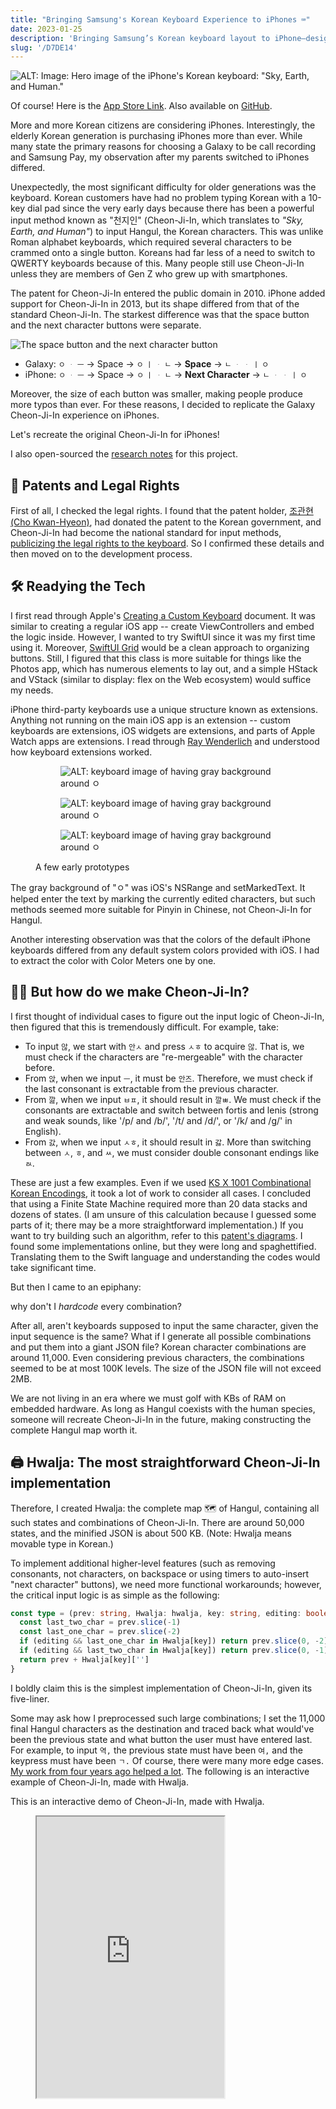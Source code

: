 ```yaml
---
title: "Bringing Samsung's Korean Keyboard Experience to iPhones ⌨️"
date: 2023-01-25
description: 'Bringing Samsung’s Korean keyboard layout to iPhone—design goals, UX trade‑offs, and implementation notes.'
slug: '/D7DE14'
---
```




![ALT: Image: Hero image of the iPhone's Korean keyboard: "Sky, Earth, and Human."](./7B584A.png)

<Callout type="info" title="Give me the App Store Link first!" icon="💎">

Of course! Here is the [App Store Link](https://apps.apple.com/app/id/1666355842).
Also available on [GitHub](https://github.com/anaclumos/sky-earth-human).

</Callout>

More and more Korean citizens are considering iPhones. Interestingly, the elderly Korean generation is purchasing iPhones more than ever. While many state the primary reasons for choosing a Galaxy to be call recording and Samsung Pay, my observation after my parents switched to iPhones differed.

Unexpectedly, the most significant difficulty for older generations was the keyboard. Korean customers have had no problem typing Korean with a 10-key dial pad since the very early days because there has been a powerful input method known as "천지인" (Cheon-Ji-In, which translates to _"Sky, Earth, and Human"_) to input Hangul, the Korean characters. This was unlike Roman alphabet keyboards, which required several characters to be crammed onto a single button. Koreans had far less of a need to switch to QWERTY keyboards because of this. Many people still use Cheon-Ji-In unless they are members of Gen Z who grew up with smartphones.

The patent for Cheon-Ji-In entered the public domain in 2010. iPhone added support for Cheon-Ji-In in 2013, but its shape differed from that of the standard Cheon-Ji-In. The starkest difference was that the space button and the next character buttons were separate.

![The space button and the next character button](./037F18.png)

<Callout type="info" title='For example, to type "오 안녕"...' icon="💎">

- Galaxy: `ㅇ` `ᆞ` `ㅡ` → Space → `ㅇ` `ㅣ` `ᆞ` `ㄴ` → **Space** → `ㄴ` `ᆞ` `ᆞ` `ㅣ` `ㅇ`
- iPhone: `ㅇ` `ᆞ` `ㅡ` → Space → `ㅇ` `ㅣ` `ᆞ` `ㄴ` → **Next Character** → `ㄴ` `ᆞ` `ᆞ` `ㅣ` `ㅇ`

</Callout>

Moreover, the size of each button was smaller, making people produce more typos than ever. For these reasons, I decided to replicate the Galaxy Cheon-Ji-In experience on iPhones.

<Callout type="info" title="Goal" icon="💎">

Let's recreate the original Cheon-Ji-In for iPhones!

</Callout>

<Callout type="tip" title="Extra Tip" icon="🍯">

I also open-sourced the [research notes](.//r/C222D1) for this project.

</Callout>

## 📜 Patents and Legal Rights

First of all, I checked the legal rights. I found that the patent holder, [조관현 (Cho Kwan-Hyeon)](https://doi.org/10.8080/1019960047925), had donated the patent to the Korean government, and Cheon-Ji-In had become the national standard for input methods, [publicizing the legal rights to the keyboard](https://www.korea.kr/news/policyBriefingView.do?newsId=148700827). So I confirmed these details and then moved on to the development process.

## 🛠 Readying the Tech

I first read through Apple's [Creating a Custom Keyboard](https://developer.apple.com/documentation/uikit/keyboards_and_input/creating_a_custom_keyboard) document. It was similar to creating a regular iOS app -- create ViewControllers and embed the logic inside. However, I wanted to try SwiftUI since it was my first time using it. Moreover, [SwiftUI Grid](https://developer.apple.com/documentation/swiftui/grid) would be a clean approach to organizing buttons. Still, I figured that this class is more suitable for things like the Photos app, which has numerous elements to lay out, and a simple HStack and VStack (similar to display: flex on the Web ecosystem) would suffice my needs.

iPhone third-party keyboards use a unique structure known as extensions. Anything not running on the main iOS app is an extension -- custom keyboards are extensions, iOS widgets are extensions, and parts of Apple Watch apps are extensions. I read through [Ray Wenderlich](https://www.kodeco.com/49-custom-keyboard-extensions-getting-started) and understood how keyboard extensions worked.

<figure>

<Horizontal>

<figure>

![ALT: keyboard image of having gray background around `ㅇ`](./85D135.png)

</figure>

<figure>

![ALT: keyboard image of having gray background around `ㅇ`](./B9DE45.png)

</figure>

<figure>

![ALT: keyboard image of having gray background around `ㅇ`](./A02D58.png)

</figure>

</Horizontal>

<figcaption>

A few early prototypes

</figcaption>

</figure>

The gray background of "ㅇ" was iOS's NSRange and setMarkedText. It helped enter the text by marking the currently edited characters, but such methods seemed more suitable for Pinyin in Chinese, not Cheon-Ji-In for Hangul.

Another interesting observation was that the colors of the default iPhone keyboards differed from any default system colors provided with iOS. I had to extract the color with Color Meters one by one.

## 😶‍🌫️ But how do we make Cheon-Ji-In?


<Accordion title="Supplementary YouTube video on how Hangul system works.">

<YouTube id="K53oCDZPPiw" />

</Accordion>

I first thought of individual cases to figure out the input logic of Cheon-Ji-In, then figured that this is tremendously difficult. For example, take:

- To input `않`, we start with `안ㅅ` and press `ㅅㅎ` to acquire `않`. That is, we must check if the characters are "re-mergeable" with the character before.
- From `앉`, when we input `ㅡ`, it must be `안즈`. Therefore, we must check if the last consonant is extractable from the previous character.
- From `깚`, when we input `ㅂㅍ`, it should result in `깔ㅃ`. We must check if the consonants are extractable and switch between fortis and lenis (strong and weak sounds, like '/p/ and /b/', '/t/ and /d/', or '/k/ and /ɡ/' in English).
- From `갌`, when we input `ㅅㅎ`, it should result in `갏`. More than switching between `ㅅ`, `ㅎ`, and `ㅆ`, we must consider double consonant endings like `ㄽ`.

These are just a few examples. Even if we used [KS X 1001 Combinational Korean Encodings](https://en.wikipedia.org/wiki/KS_X_1001), it took a lot of work to consider all cases. I concluded that using a Finite State Machine required more than 20 data stacks and dozens of states. (I am unsure of this calculation because I guessed some parts of it; there may be a more straightforward implementation.) If you want to try building such an algorithm, refer to this [patent's diagrams](https://patents.google.com/patent/KR20000049347A/ko). I found some implementations online, but they were long and spaghettified. Translating them to the Swift language and understanding the codes would take significant time.

But then I came to an epiphany:

<Callout type="info" title='If there are too many cases...' icon="💎">

why don't I _hardcode_ every combination?

</Callout>

After all, aren't keyboards supposed to input the same character, given the input sequence is the same? What if I generate all possible combinations and put them into a giant JSON file? Korean character combinations are around 11,000. Even considering previous characters, the combinations seemed to be at most 100K levels. The size of the JSON file will not exceed 2MB.

We are not living in an era where we must golf with KBs of RAM on embedded hardware. As long as Hangul coexists with the human species, someone will recreate Cheon-Ji-In in the future, making constructing the complete Hangul map worth it.

## 🖨️ Hwalja: The most straightforward Cheon-Ji-In implementation

Therefore, I created Hwalja: the complete map 🗺️ of Hangul, containing all such states and combinations of Cheon-Ji-In. There are around 50,000 states, and the minified JSON is about 500 KB. (Note: Hwalja means movable type in Korean.)

To implement additional higher-level features (such as removing consonants, not characters, on backspace or using timers to auto-insert "next character" buttons), we need more functional workarounds; however, the critical input logic is as simple as the following:

```ts
const type = (prev: string, Hwalja: hwalja, key: string, editing: boolean) => {
  const last_two_char = prev.slice(-1)
  const last_one_char = prev.slice(-2)
  if (editing && last_one_char in Hwalja[key]) return prev.slice(0, -2) + Hwalja[key][last_one_char]
  if (editing && last_two_char in Hwalja[key]) return prev.slice(0, -1) + Hwalja[key][last_two_char]
  return prev + Hwalja[key]['']
}
```

I boldly claim this is the simplest implementation of Cheon-Ji-In, given its five-liner.

Some may ask how I preprocessed such large combinations; I set the 11,000 final Hangul characters as the destination and traced back what would've been the previous state and what button the user must have entered last. For example, to input `역,` the previous state must have been `여,` and the keypress must have been `ㄱ.` Of course, there were many more edge cases. [My work from four years ago helped a lot](https://github.com/anaclumos/hangulbreak/blob/master/Python/HangulDecomposeModule.py). The following is an interactive example of Cheon-Ji-In, made with Hwalja.

<Callout type="tip" title="Try it out!" icon="🧪">
  This is an interactive demo of Cheon-Ji-In, made with Hwalja.
</Callout>

<figure>

<iframe src="https://hwalja.cho.sh/" title="Hwalja Demo" height="450" />

<figcaption>

[I open-sourced Hwalja for platform-agnostic usage.](https://github.com/anaclumos/hwalja)<br/>Please try out the above demo!

</figcaption>
</figure>

<Callout type="info" title="Don't be mistaken..." icon="💎">
  Hwalja is the most <strong>simplest</strong> implementation, not the <strong>lightest</strong>.
</Callout>


<Accordion title="Can't we use combinatory Hangul sets and normalize the combinations to reduce the case count?">

On the Hwalja project, Engineer 이성광 (Lee Sung-kwang) pointed out that [using Normalization Form D and decomposing consonants will reduce the case count](https://www.facebook.com/groups/codingeverybody/posts/8942515352455588/?comment_id=8946907612016362). I only considered Normalization Form D, but Engineer 이성광 is correct. For example, we decompose `안녕` as `안 ᄂᆞᆞㅣㅇ` and use Hwalja to gather `ᆞᆞㅣ` into `ㅕ` and then normalize `ㄴㅕㅇ` into `녕.`

I decided to maintain Hwalja's current approach because it aims for the easiest and simplest Cheon-Ji-In implementation. The current system enables developers to stick with "substring" and "replace." If I add dependencies on Normalization Form D and Unicode Normalization, the Hwalja project may be lighter, but the developers using Hwalja must add additional handlers for normalizations. I created Hwalja because using Automata and Finite State Machines had steep learning curves. Thus, requiring any learning curves to use Hwalja violates the original purpose. Also, the final minified version is already 500KB, which is manageable for a full-fledged input engine.

</Accordion>

## 🤖 Implementing Keyboard Autocompletes

Cheon-Ji-In users can type at blazing speeds because of their active use of [autocompleted texts](https://support.apple.com/ko-kr/guide/iphone/iphd4ea90231/ios) (Apple QuickType). In addition, these autocompleted texts [continuously learn](https://developer.apple.com/design/human-interface-guidelines/technologies/machine-learning/roles/) from the user to assist with typing.

Fortunately, Apple's UIKit supports [UITextChecker](https://developer.apple.com/documentation/uikit/uitextchecker), which frees us from going down to Core ML and Neural Engine levels. Korean is also supported, and we can use `learnWord()` and `unlearnWord()` to record data on user activities.

```swift
import UIKit

let uiTextChecker = UITextChecker()
let input = "행복하"
let guesses = uiTextChecker.completions(
    forPartialWordRange: NSRange(location: 0, length: input.count),
    in: input,
    language: "ko-KR"
)

/*
[
  "행복한", "행복합니다", "행복하게", "행복할", "행복하다", "행복하고", "행복하지",
  "행복하다고", "행복하다는", "행복하기", "행복하면", "행복할까", "행복하길",
  "행복함을", "행복하기를", "행복함", "행복하니", "행복한테", "행복하자", "행복하네"
]
*/

```

I used such features to implement the autocomplete feature. Sometimes the flow feels unnatural, or the keyboard does not suggest anything, but this is a perfect implementation for an MVP.

![Happy 2023 💙](./8E6907.jpeg)

## ⌨️ Advancing Keyboard Functionalities

Cheon-Ji-In, rooting from the 10-key keypad, has many higher-level functionalities, such as long-pressing backspace to delete multiple characters until you release the key or holding any key to input the corresponding number key. I used Swift's closure to extend the keyboard component.

<figure>

```swift
struct KeyboardButton: View {
  var onPress: () -> Void
  var onLongPress: () -> Void
  var onLongPressFinished: () -> Void
  var body: some View {
    Button(action: {})
      .simultaneousGesture(
        DragGesture(minimumDistance: 0) // <-- A
          .onChanged { _ in
            // Code to be executed when long pressed or dragged
            onLongPress()
          }
          .onEnded { _ in
            // When long press or drag gesture finishes
            onLongPressFinished()
          }
      )
      .highPriorityGesture(
        TapGesture()
          .onEnded { _ in
            // Code to be executed on tap
            onPress()
          }
      )
  }
}
```

</figure>

<figcaption>

Code simplified for explanation. [KeyboardButton.swift](https://github.com/anaclumos/sky-earth-human/blob/main/keyboard/KeyboardButton.swift)

</figcaption>

I found an ingenious implementation on the part marked A. With this, I can successfully implement two features with one code.

- Flicking (swiping) on a button to input numbers.
- Long-pressing on a button to input numbers.

It utilizes iOS's behavior that when the minimum distance of DragGesture is set to 0, iOS cancels the highPriorityGesture when it recognizes long-press and falls back to DragGesture.

Furthermore, I used [Combine](https://developer.apple.com/documentation/combine), introduced with iOS13. Combine Framework is a Declarative Swift API to implement asynchronous operations. With this, we can create timers to implement the "long press backspace" action.

<figure>

```swift
struct DeleteButton: View {
  @State var timer: AnyCancellable?
  var body: some View {
    KeyboardButton(systemName: "delete.left.fill", primary: false, action: {
      // on tap, execute the default delete action.
      options.deleteAction()
    },
    onLongPress: {
      // when long pressed, create a timer that will trigger every 0.1 seconds.
      timer = Timer.publish(every: 0.1, on: .main, in: .common)
        .autoconnect()
        .sink { _ in
          // while pressing the button, execute the delete action every 0.1 seconds.
          options.deleteAction()
        }
    },
    onLongPressFinished: {
      // when the long press finishes, cancel the timer.
      timer?.cancel()
    })
  }
}
```

<figcaption>

Code simplified for explanation. [HangulView.swift](https://github.com/anaclumos/sky-earth-human/blob/main/keyboard/HangulView.swift)

</figcaption>

</figure>

With these codes, I implemented particular functionalities using long-press or drag gestures.

## 🦾 Accessibility and usability

I added a few helpful accessibility features. For example, if the user enables "bold text," the keyboard button will reflect the change. The following code implements such behavior.

```swift
let fontWeight: UIAccessibility.isBoldTextEnabled ? .bold : .regular
```

<Horizontal>

![Bold Text Enabled](./F93D1B.png)
![Bold Text Disabled](./68C6BB.png)

</Horizontal>

Also, I found one feature particularly inspirational. This keyboard is primarily for those Galaxy android devices with a "back" button in the bottom right corner. Galaxy users are used to dismissing the keyboard with the "back" button. So I placed the keyboard's dismiss button in the bottom right corner to resemble this.

![Pressing the bottom right corner button dismisses the keyboard.](./ADBBB1.gif)

## 🧑🏻‍🎨 Using Midjourney to create the app icon

<figure>

![ALT: Midjourney Images](./69A76A.png)

<figcaption>

Images created with Midjourney

</figcaption>

</figure>

I used Midjourney, a text-to-image AI program, to create the app icon. This is called prompt engineering. Creating paintings with various keywords was amusing.

## ☁️ CI/CD with Xcode Cloud

Finally, I built CI/CD using Xcode Cloud (released in 2022).
When using this, if you push your React code to GitHub, Vercel will build and deploy it independently. iOS apps are compiled and stored on the Apple Xcode Cloud servers. For Apple iPhone apps, there is an App Store review process, so they are not automatically distributed. (You must select a build in the App Store console and hit the "request review" button.) Still, it's much easier than creating an archive file in Xcode and manually uploading it.

<Horizontal>

<figure>

![You can check the build linked with GitHub on the App Store console](./C387F9.png)

</figure>

<figure>

![Push notifications are supported.](./E0B0FF.png)

</figure>

</Horizontal>

## 🏁 Finishing up

It has been a while since I did iOS development; it was a thrilling experience. The iOS platform has greatly matured. In particular, while working on Hwalja, I felt that Hangul was meticulously engineered. Most of all, I felt good because I made this app for my parents as a present. I will finish this article by attaching the links.

<Callout type="info" title="A five-star review on the App Store and a star on GitHub would really help me!" icon="💙">

- [App Store](https://apps.apple.com/app/id/1666355842)
- [GitHub Repo](https://github.com/anaclumos/sky-earth-human)
- [Subproject "Hwalja" GitHub Repo](https://github.com/anaclumos/hwalja)

</Callout>
